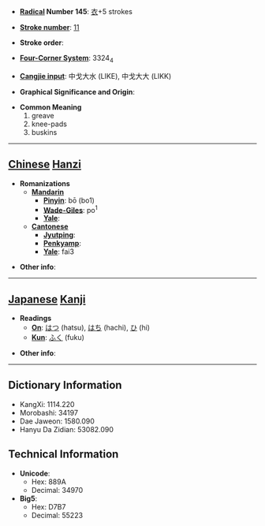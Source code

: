 * '''[[Wiktionary:Chinese radical index| Radical]] Number 145''': [[Wiktionary:Chinese radical index 衣|衣]]+5 strokes

* '''[[Wiktionary:Chinese total strokes index|Stroke number]]''': [[Wiktionary:Chinese total strokes index 11|11]]

* '''Stroke order''': 

* '''[[Wiktionary:Chinese four corner index|Four-Corner System]]''': 3324<sub>4</sub>

* '''[[Wiktionary:Chinese Cangjie index|Cangjie input]]''': 中戈大水 (LIKE), 中戈大大 (LIKK)

* '''Graphical Significance and Origin''': 

* '''Common Meaning'''
*#greave
*# knee-pads
*# buskins


----

== [[Chinese]] [[Hanzi]] ==

* '''Romanizations'''
** '''[[Mandarin]]'''
*** '''[[Pinyin]]''': bō (bo1)
*** '''[[Wade-Giles]]''': po<sup>1</sup>
*** '''[[Yale]]''': 
** '''[[Cantonese]]'''
*** '''[[Jyutping]]''':
*** '''[[Penkyamp]]''': 
*** '''[[Yale]]''': fai3

* '''Other info''': 

----

== [[Japanese]] [[Kanji]] ==

* '''Readings'''
** '''[[On]]''': [[はつ]] (hatsu), [[はち]] (hachi), [[ひ]] (hi)
** '''[[Kun]]''': [[ふく]] (fuku)

* '''Other info''':  

----

== Dictionary Information ==

* KangXi: 1114.220
* Morobashi: 34197
* Dae Jaweon: 1580.090
* Hanyu Da Zidian: 53082.090

== Technical Information ==

* '''Unicode''':
** Hex: 889A
** Decimal: 34970
* '''Big5''':
** Hex: D7B7
** Decimal: 55223